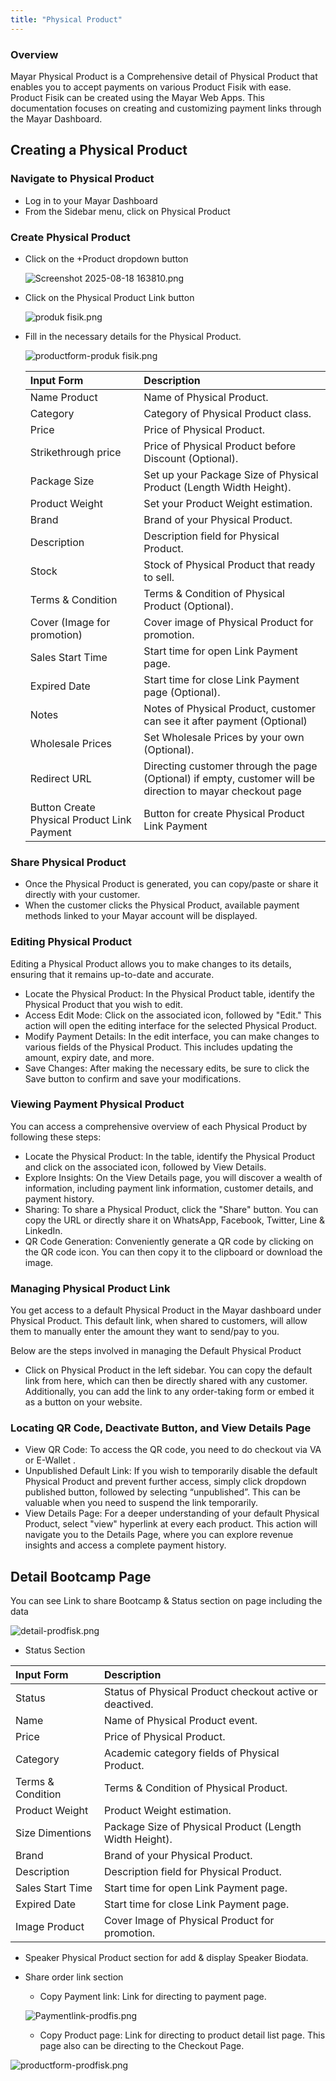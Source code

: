 ```yaml
---
title: "Physical Product"
---
```


### Overview

Mayar Physical Product is a Comprehensive detail of Physical Product that enables you to accept payments on various Product Fisik with ease. Product Fisik can be created using the Mayar Web Apps. This documentation focuses on creating and customizing payment links through the Mayar Dashboard.

## Creating a Physical Product

### Navigate to Physical Product

- Log in to your Mayar Dashboard
- From the Sidebar menu, click on Physical Product

### Create Physical Product

- Click on the \+Product dropdown button

  ![Screenshot 2025-08-18 163810.png](/images/Screenshot2025-08-18163810.png)
- Click on the Physical Product Link button

  ![produk fisik.png](/images/produkfisik.png)
- Fill in the necessary details for the Physical Product.

  ![productform-produk fisik.png](/images/productform-produkfisik.png)

  | **Input Form**                              | **Description**                                                                                            |
  | :------------------------------------------ | :--------------------------------------------------------------------------------------------------------- |
  | Name Product                                | Name of Physical Product.                                                                                  |
  | Category                                    | Category of Physical Product class.                                                                        |
  | Price                                       | Price of Physical Product.                                                                                 |
  | Strikethrough price                         | Price of Physical Product before Discount (Optional).                                                      |
  | Package Size                                | Set up your Package Size of Physical Product (Length Width Height).                                        |
  | Product Weight                              | Set your Product Weight estimation.                                                                        |
  | Brand                                       | Brand of your Physical Product.                                                                            |
  | Description                                 | Description field for Physical Product.                                                                    |
  | Stock                                       | Stock of Physical Product that ready to sell.                                                              |
  | Terms & Condition                           | Terms & Condition of Physical Product (Optional).                                                          |
  | Cover (Image for promotion)                 | Cover image of Physical Product for promotion.                                                             |
  | Sales Start Time                            | Start time for open Link Payment page.                                                                     |
  | Expired Date                                | Start time for close Link Payment page (Optional).                                                         |
  | Notes                                       | Notes of Physical Product, customer can see it after payment (Optional)                                    |
  | Wholesale Prices                            | Set Wholesale Prices by your own (Optional).                                                               |
  | Redirect URL                                | Directing customer through the page (Optional) if empty, customer will be direction to mayar checkout page |
  | Button Create Physical Product Link Payment | Button for create Physical Product Link Payment                                                            |

### Share Physical Product

- Once the Physical Product is generated, you can copy/paste or share it directly with your customer.
- When the customer clicks the Physical Product, available payment methods linked to your Mayar account will be displayed.

### Editing Physical Product

Editing a Physical Product allows you to make changes to its details, ensuring that it remains up-to-date and accurate.

- Locate the Physical Product: In the Physical Product table, identify the Physical Product that you wish to edit.
- Access Edit Mode: Click on the associated icon, followed by "Edit." This action will open the editing interface for the selected Physical Product.
- Modify Payment Details: In the edit interface, you can make changes to various fields of the Physical Product. This includes updating the amount, expiry date, and more.
- Save Changes: After making the necessary edits, be sure to click the Save button to confirm and save your modifications.

### Viewing Payment Physical Product

You can access a comprehensive overview of each Physical Product by following these steps:

- Locate the Physical Product: In the table, identify the Physical Product and click on the associated icon, followed by View Details.
- Explore Insights: On the View Details page, you will discover a wealth of information, including payment link information, customer details, and payment history.
- Sharing: To share a Physical Product, click the "Share" button. You can copy the URL or directly share it on WhatsApp, Facebook, Twitter, Line & LinkedIn.
- QR Code Generation: Conveniently generate a QR code by clicking on the QR code icon. You can then copy it to the clipboard or download the image.

### Managing Physical Product Link

You get access to a default Physical Product in the Mayar dashboard under Physical Product. This default link, when shared to customers, will allow them to manually enter the amount they want to send/pay to you.

Below are the steps involved in managing the Default Physical Product

- Click on Physical Product in the left sidebar. You can copy the default link from here, which can then be directly shared with any customer. Additionally, you can add the link to any order-taking form or embed it as a button on your website.

### Locating QR Code, Deactivate Button, and View Details Page

- View QR Code: To access the QR code, you need to do checkout via VA or E-Wallet .
- Unpublished Default Link: If you wish to temporarily disable the default Physical Product and prevent further access, simply click dropdown published button, followed by selecting “unpublished”. This can be valuable when you need to suspend the link temporarily.
- View Details Page: For a deeper understanding of your default Physical Product, select "view" hyperlink at every each product. This action will navigate you to the Details Page, where you can explore revenue insights and access a complete payment history.

## Detail Bootcamp Page

You can see Link to share Bootcamp & Status section on page including the data

![detail-prodfisk.png](/images/detail-prodfisk.png)

- Status Section

| **Input Form**    | **Description**                                          |
| :---------------- | :------------------------------------------------------- |
| Status            | Status of Physical Product checkout active or deactived. |
| Name              | Name of Physical Product event.                          |
| Price             | Price of Physical Product.                               |
| Category          | Academic category fields of Physical Product.            |
| Terms & Condition | Terms & Condition of Physical Product.                   |
| Product Weight    | Product Weight estimation.                               |
| Size Dimentions   | Package Size of Physical Product (Length Width Height).  |
| Brand             | Brand of your Physical Product.                          |
| Description       | Description field for Physical Product.                  |
| Sales Start Time  | Start time for open Link Payment page.                   |
| Expired Date      | Start time for close Link Payment page.                  |
| Image Product     | Cover Image of Physical Product for promotion.           |

- Speaker Physical Product section for add & display Speaker Biodata.
- Share order link section
  - Copy Payment link: Link for directing to payment page.

  ![Paymentlink-prodfis.png](/images/Paymentlink-prodfis.png)
  - Copy Product page: Link for directing to product detail list page. This page also can be directing to the Checkout Page.

![productform-prodfisk.png](/images/productform-prodfisk.png)